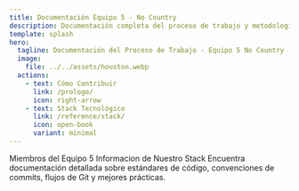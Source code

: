 ```yaml
---
title: Documentación Equipo 5 - No Country
description: Documentación completa del proceso de trabajo y metodologías del Equipo 5 de No Country.
template: splash
hero:
  tagline: Documentación del Proceso de Trabajo - Equipo 5 No Country
  image:
    file: ../../assets/houston.webp
  actions:
    - text: Cómo Contribuir
      link: /prologo/
      icon: right-arrow
    - text: Stack Tecnológico
      link: /reference/stack/
      icon: open-book
      variant: minimal
---
```



<CardGrid stagger>
  <Card title="Nuestro Equipo" icon="users">
    Miembros del Equipo 5
  </Card>
  <Card title="Stack Tecnológico" icon="setting">
    Informacion de Nuestro Stack
  </Card>
  <Card title="Guías de Desarrollo" icon="add-document">
    Encuentra documentación detallada sobre estándares de código, convenciones
    de commits, flujos de Git y mejores prácticas.
  </Card>
</CardGrid>
